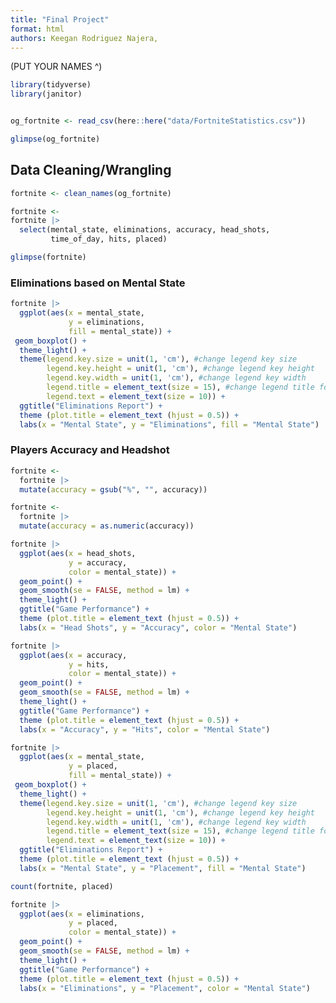 ```yaml
---
title: "Final Project"
format: html
authors: Keegan Rodriguez Najera,
---
```

(PUT YOUR NAMES ^)

```r
library(tidyverse)
library(janitor)


og_fortnite <- read_csv(here::here("data/FortniteStatistics.csv"))
```

```r
glimpse(og_fortnite)
```

## Data Cleaning/Wrangling

```r
fortnite <- clean_names(og_fortnite)
```

```r
fortnite <-
fortnite |> 
  select(mental_state, eliminations, accuracy, head_shots, 
         time_of_day, hits, placed)
```

```r
glimpse(fortnite)
```


### Eliminations based on Mental State

```r
fortnite |> 
  ggplot(aes(x = mental_state,
             y = eliminations, 
             fill = mental_state)) +
 geom_boxplot() +
  theme_light() +
  theme(legend.key.size = unit(1, 'cm'), #change legend key size
        legend.key.height = unit(1, 'cm'), #change legend key height
        legend.key.width = unit(1, 'cm'), #change legend key width
        legend.title = element_text(size = 15), #change legend title font size
        legend.text = element_text(size = 10)) +
  ggtitle("Eliminations Report") +
  theme (plot.title = element_text (hjust = 0.5)) +
  labs(x = "Mental State", y = "Eliminations", fill = "Mental State")
```

### Players Accuracy and Headshot

```r
fortnite <- 
  fortnite |> 
  mutate(accuracy = gsub("%", "", accuracy))
```

```r
fortnite <- 
  fortnite |> 
  mutate(accuracy = as.numeric(accuracy))
```


```r
fortnite |> 
  ggplot(aes(x = head_shots,
             y = accuracy,
             color = mental_state)) +
  geom_point() +
  geom_smooth(se = FALSE, method = lm) +
  theme_light() +
  ggtitle("Game Performance") +
  theme (plot.title = element_text (hjust = 0.5)) +
  labs(x = "Head Shots", y = "Accuracy", color = "Mental State")
```


```r
fortnite |> 
  ggplot(aes(x = accuracy,
             y = hits,
             color = mental_state)) +
  geom_point() +
  geom_smooth(se = FALSE, method = lm) +
  theme_light() +
  ggtitle("Game Performance") +
  theme (plot.title = element_text (hjust = 0.5)) +
  labs(x = "Accuracy", y = "Hits", color = "Mental State")
```

```r
fortnite |> 
  ggplot(aes(x = mental_state,
             y = placed, 
             fill = mental_state)) +
 geom_boxplot() +
  theme_light() +
  theme(legend.key.size = unit(1, 'cm'), #change legend key size
        legend.key.height = unit(1, 'cm'), #change legend key height
        legend.key.width = unit(1, 'cm'), #change legend key width
        legend.title = element_text(size = 15), #change legend title font size
        legend.text = element_text(size = 10)) +
  ggtitle("Eliminations Report") +
  theme (plot.title = element_text (hjust = 0.5)) +
  labs(x = "Mental State", y = "Placement", fill = "Mental State")
```

```r
count(fortnite, placed)
```

```r
fortnite |> 
  ggplot(aes(x = eliminations,
             y = placed,
             color = mental_state)) +
  geom_point() +
  geom_smooth(se = FALSE, method = lm) +
  theme_light() +
  ggtitle("Game Performance") +
  theme (plot.title = element_text (hjust = 0.5)) +
  labs(x = "Eliminations", y = "Placement", color = "Mental State")
```


